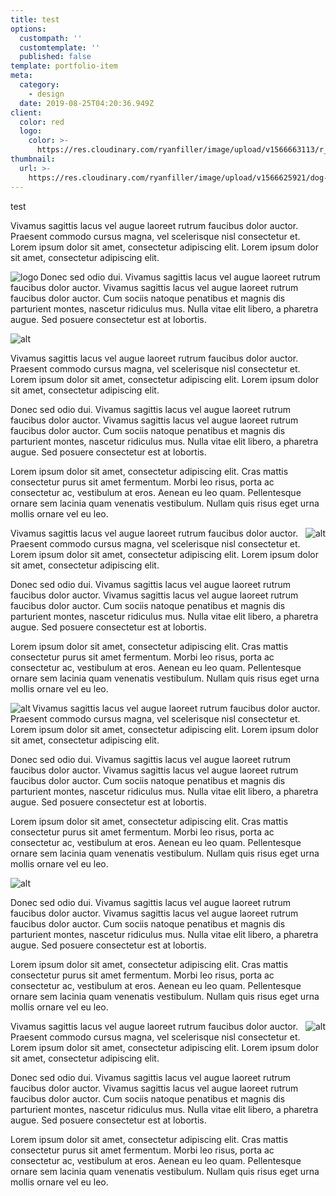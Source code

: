 ```yaml
---
title: test
options:
  custompath: ''
  customtemplate: ''
  published: false
template: portfolio-item
meta:
  category:
    - design
  date: 2019-08-25T04:20:36.949Z
client:
  color: red
  logo:
    color: >-
      https://res.cloudinary.com/ryanfiller/image/upload/v1566663113/r_nzvskj.svg
thumbnail:
  url: >-
    https://res.cloudinary.com/ryanfiller/image/upload/v1566625921/dog-weapon_kcwo4s.gif
---
```

test

Vivamus sagittis lacus vel augue laoreet rutrum faucibus dolor auctor. Praesent commodo cursus magna, vel scelerisque nisl consectetur et. Lorem ipsum dolor sit amet, consectetur adipiscing elit. Lorem ipsum dolor sit amet, consectetur adipiscing elit.

<Image src="https://res.cloudinary.com/ryanfiller/image/upload/v1566663113/r_nzvskj.svg" alt="logo" title="Vivamus sagittis lacus vel augue laoreet rutrum faucibus dolor auctor. Praesent commodo cursus magna" align="left" small="true" />

Donec sed odio dui. Vivamus sagittis lacus vel augue laoreet rutrum faucibus dolor auctor. Vivamus sagittis lacus vel augue laoreet rutrum faucibus dolor auctor. Cum sociis natoque penatibus et magnis dis parturient montes, nascetur ridiculus mus. Nulla vitae elit libero, a pharetra augue. Sed posuere consectetur est at lobortis.

<Image src="https://res.cloudinary.com/ryanfiller/image/upload/v1565620978/sample.jpg" alt="alt" title="" align="full" small="undefined" />

Vivamus sagittis lacus vel augue laoreet rutrum faucibus dolor auctor. Praesent commodo cursus magna, vel scelerisque nisl consectetur et. Lorem ipsum dolor sit amet, consectetur adipiscing elit. Lorem ipsum dolor sit amet, consectetur adipiscing elit.

Donec sed odio dui. Vivamus sagittis lacus vel augue laoreet rutrum faucibus dolor auctor. Vivamus sagittis lacus vel augue laoreet rutrum faucibus dolor auctor. Cum sociis natoque penatibus et magnis dis parturient montes, nascetur ridiculus mus. Nulla vitae elit libero, a pharetra augue. Sed posuere consectetur est at lobortis.

Lorem ipsum dolor sit amet, consectetur adipiscing elit. Cras mattis consectetur purus sit amet fermentum. Morbi leo risus, porta ac consectetur ac, vestibulum at eros. Aenean eu leo quam. Pellentesque ornare sem lacinia quam venenatis vestibulum. Nullam quis risus eget urna mollis ornare vel eu leo.

<Image src="https://res.cloudinary.com/ryanfiller/image/upload/v1565620978/sample.jpg" alt="alt" title="" align="right" small="undefined" />

Vivamus sagittis lacus vel augue laoreet rutrum faucibus dolor auctor. Praesent commodo cursus magna, vel scelerisque nisl consectetur et. Lorem ipsum dolor sit amet, consectetur adipiscing elit. Lorem ipsum dolor sit amet, consectetur adipiscing elit.

Donec sed odio dui. Vivamus sagittis lacus vel augue laoreet rutrum faucibus dolor auctor. Vivamus sagittis lacus vel augue laoreet rutrum faucibus dolor auctor. Cum sociis natoque penatibus et magnis dis parturient montes, nascetur ridiculus mus. Nulla vitae elit libero, a pharetra augue. Sed posuere consectetur est at lobortis.

Lorem ipsum dolor sit amet, consectetur adipiscing elit. Cras mattis consectetur purus sit amet fermentum. Morbi leo risus, porta ac consectetur ac, vestibulum at eros. Aenean eu leo quam. Pellentesque ornare sem lacinia quam venenatis vestibulum. Nullam quis risus eget urna mollis ornare vel eu leo.

<Image src="https://res.cloudinary.com/ryanfiller/image/upload/v1565620978/sample.jpg" alt="alt" title="" align="left" small="undefined" />

Vivamus sagittis lacus vel augue laoreet rutrum faucibus dolor auctor. Praesent commodo cursus magna, vel scelerisque nisl consectetur et. Lorem ipsum dolor sit amet, consectetur adipiscing elit. Lorem ipsum dolor sit amet, consectetur adipiscing elit.

Donec sed odio dui. Vivamus sagittis lacus vel augue laoreet rutrum faucibus dolor auctor. Vivamus sagittis lacus vel augue laoreet rutrum faucibus dolor auctor. Cum sociis natoque penatibus et magnis dis parturient montes, nascetur ridiculus mus. Nulla vitae elit libero, a pharetra augue. Sed posuere consectetur est at lobortis.

Lorem ipsum dolor sit amet, consectetur adipiscing elit. Cras mattis consectetur purus sit amet fermentum. Morbi leo risus, porta ac consectetur ac, vestibulum at eros. Aenean eu leo quam. Pellentesque ornare sem lacinia quam venenatis vestibulum. Nullam quis risus eget urna mollis ornare vel eu leo.

<Image src="https://res.cloudinary.com/ryanfiller/image/upload/v1565620978/sample.jpg" alt="alt" title="" align="center" small="undefined" />


Donec sed odio dui. Vivamus sagittis lacus vel augue laoreet rutrum faucibus dolor auctor. Vivamus sagittis lacus vel augue laoreet rutrum faucibus dolor auctor. Cum sociis natoque penatibus et magnis dis parturient montes, nascetur ridiculus mus. Nulla vitae elit libero, a pharetra augue. Sed posuere consectetur est at lobortis.

Lorem ipsum dolor sit amet, consectetur adipiscing elit. Cras mattis consectetur purus sit amet fermentum. Morbi leo risus, porta ac consectetur ac, vestibulum at eros. Aenean eu leo quam. Pellentesque ornare sem lacinia quam venenatis vestibulum. Nullam quis risus eget urna mollis ornare vel eu leo.

<Image src="https://res.cloudinary.com/ryanfiller/image/upload/v1565620978/sample.jpg" alt="alt" title="" align="right" small="undefined" />

Vivamus sagittis lacus vel augue laoreet rutrum faucibus dolor auctor. Praesent commodo cursus magna, vel scelerisque nisl consectetur et. Lorem ipsum dolor sit amet, consectetur adipiscing elit. Lorem ipsum dolor sit amet, consectetur adipiscing elit.

Donec sed odio dui. Vivamus sagittis lacus vel augue laoreet rutrum faucibus dolor auctor. Vivamus sagittis lacus vel augue laoreet rutrum faucibus dolor auctor. Cum sociis natoque penatibus et magnis dis parturient montes, nascetur ridiculus mus. Nulla vitae elit libero, a pharetra augue. Sed posuere consectetur est at lobortis.

Lorem ipsum dolor sit amet, consectetur adipiscing elit. Cras mattis consectetur purus sit amet fermentum. Morbi leo risus, porta ac consectetur ac, vestibulum at eros. Aenean eu leo quam. Pellentesque ornare sem lacinia quam venenatis vestibulum. Nullam quis risus eget urna mollis ornare vel eu leo.
